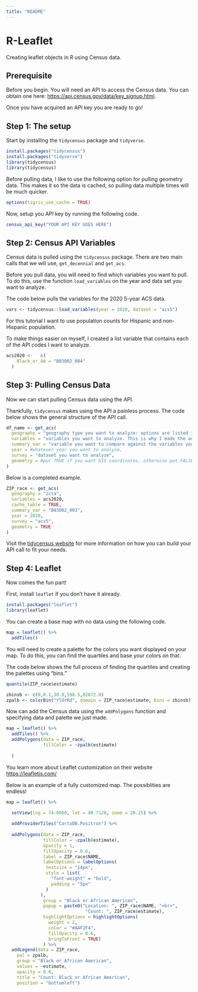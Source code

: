 ```yaml
---
title: "README"
---
```


# R-Leaflet
Creating leaflet objects in R using Census data.

## Prerequisite
Before you begin. You will need an API to access the Census data. You can obtain
one here: [https://api.census.gov/data/key_signup.html](https://api.census.gov/data/key_signup.html).

Once you have acquired an API key you are ready to go!

## Step 1: The setup
Start by installing the `tidycensus` package and `tidyverse`. 

```r
install.packages("tidycensus")
install.packages("tidyverse")
library(tidycensus)
library(tidycensus)
```

Before pulling data, I like to use the following option for pulling geometry data. This makes it so the data is cached, so pulling data multiple times will be much quicker.

```r
options(tigris_use_cache = TRUE)
```

Now, setup you API key by running the following code.

```r
census_api_key("YOUR API KEY GOES HERE")
```

## Step 2: Census API Variables
Census data is pulled using the `tidycensus` package. There are two main calls that we will use, `get_decennial` and `get_acs`.

Before you pull data, you will need to find which variables you want to pull. To do this, use the function `load_variables` on the year and data set you want to analyze.

The code below pulls the variables for the 2020 5-year ACS data.

```r
vars <- tidycensus::load_variables(year = 2020, dataset = "acs5")
```

For this tutorial I want to use population counts for Hispanic and non-Hispanic population.

To make things easier on myself, I created a list variable that contains each of the API codes I want to analyze.

```r
acs2020 <-   c(
    Black_or_AA = "B03002_004"
  )
```

## Step 3: Pulling Census Data
Now we can start pulling Census data using the API.

Thankfully, `tidycensus` makes using the API a painless process. The code below shows the general structure of the API call.

```r
df_name <- get_acs(
  geography = "geography type you want to analyze: options are listed in the vinette",
  variables = "variables you want to analyze. This is why I made the acs2020 variable earlier",
  summary_var = "variable you want to compare against the variables you pulled. This is usually total population",
  year = #whatever year you want to analyze,
  survey = "dataset you want to analyze",
  geometry = #put TRUE if you want GIS coordinates, otherwise put FALSE
)
```

Below is a completed example.

```r
ZIP_race <- get_acs(
  geography = "zcta",
  variables = acs2020,
  cache_table = TRUE,
  summary_var = "B03002_001",
  year = 2020,
  survey = "acs5",
  geometry = TRUE
)
```

Visit the [tidycensus website](https://walker-data.com/tidycensus/) for more information on how you can build your API call to fit your needs.

## Step 4: Leaflet
Now comes the fun part!

First, install `leaflet` if you don't have it already.
```r
install.packages("leaflet")
library(leaflet)
```

You can create a base map with no data using the following code.

```r
map = leaflet() %>% 
  addTiles()
```

You will need to create a palette for the colors you want displayed on your map. To do this, you can find the quartiles and base your colors on that.

The code below shows the full process of finding the quartiles and creating the palettes using "bins."

```r
quantile(ZIP_race$estimate)

zbinsb <- c(0,0.1,30.0,598.5,82872.0)
zpalb <- colorBin("YlOrRd", domain = ZIP_race$estimate, bins = zbinsb)

```


Now can add the Census data using the `addPolygons` function and specifying data and palette we just made. 

```r
map = leaflet() %>% 
  addTiles() %>% 
  addPolygons(data = ZIP_race,
              fillColor = ~zpalb(estimate)
    
  )
```

You learn more about Leaflet customization on their website [https://leafletjs.com/](https://leafletjs.com/)

Below is an example of a fully customized map. The possiblities are endless!

```r
map = leaflet() %>% 
  
  setView(lng = 74.0060, lat = 40.7128, zoom = 20.25) %>% 

  addProviderTiles("CartoDB.Positron") %>%
  
  addPolygons(data = ZIP_race,
              fillColor = ~zpalb(estimate),
              opacity = 1,
              fillOpacity = 0.6,               
              label = ZIP_race$NAME,
              labelOptions = labelOptions(
               textsize = "14px",
               style = list(
                 "font-weight" = "bold",
                 padding = "5px"
               )
             ),
              group = "Black or African American",
              popup = paste0("Location: ", ZIP_race$NAME, "<br>",
                              "Count: ", ZIP_race$estimate),
              highlightOptions = highlightOptions(
                weight = 2,
                color = "#A4F2F4",
                fillOpacity = 0.6,
                bringToFront = TRUE)
              ) %>% 
  addLegend(data = ZIP_race,
    pal = zpalb, 
    group = "Black or African American",
    values = ~estimate,
    opacity = 0.6, 
    title = "Count: Black or African American",
    position = "bottomleft")
```

